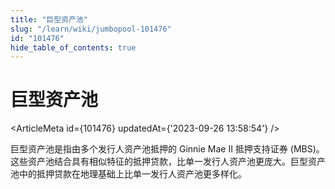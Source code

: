 ```yaml
---
title: "巨型资产池"
slug: "/learn/wiki/jumbopool-101476"
id: "101476"
hide_table_of_contents: true
---
```



# 巨型资产池

<ArticleMeta id={101476} updatedAt={'2023-09-26 13:58:54'} />
<div className='border-solid border-b border-t-0 my-4 border-[var(--ifm-color-gray-300)]' />

巨型资产池是指由多个发行人资产池抵押的 Ginnie Mae II 抵押支持证券 (MBS)。这些资产池结合具有相似特征的抵押贷款，比单一发行人资产池更庞大。巨型资产池中的抵押贷款在地理基础上比单一发行人资产池更多样化。
